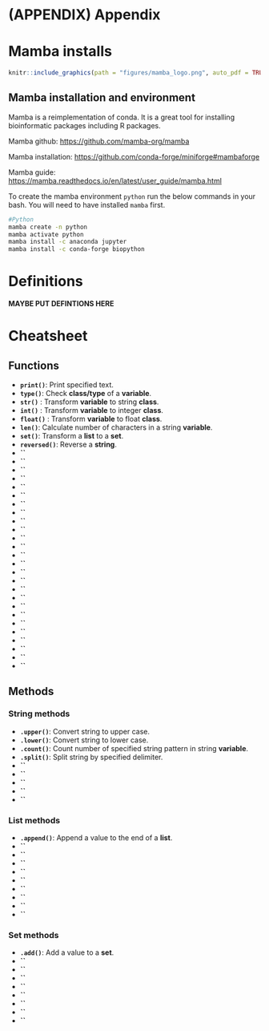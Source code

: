 # (APPENDIX) Appendix {.unnumbered}

# Mamba installs

```r
knitr::include_graphics(path = "figures/mamba_logo.png", auto_pdf = TRUE)
```

## Mamba installation and environment {#mamba_install}

Mamba is a reimplementation of conda. It is a great tool for installing bioinformatic packages including R packages.

Mamba github: <https://github.com/mamba-org/mamba>

Mamba installation: <https://github.com/conda-forge/miniforge#mambaforge>

Mamba guide: <https://mamba.readthedocs.io/en/latest/user_guide/mamba.html>

To create the mamba environment `python` run the below commands in your bash. You will need to have installed `mamba` first.

```bash
#Python
mamba create -n python
mamba activate python
mamba install -c anaconda jupyter
mamba install -c conda-forge biopython
```

# Definitions

__MAYBE PUT DEFINTIONS HERE__



# Cheatsheet {#cheatsheet}

## Functions

- __`print()`__: Print specified text.
- __`type()`__: Check __class/type__ of a __variable__.
- __`str()`__ : Transform __variable__ to string __class__.
- __`int()`__ : Transform __variable__ to integer __class__.
- __`float()`__ : Transform __variable__ to float __class__.
- __`len()`__: Calculate number of characters in a string __variable__.
- __`set()`__: Transform a __list__ to a __set__.
- __`reversed()`__: Reverse a __string__.
- __``__
- __``__
- __``__
- __``__
- __``__
- __``__
- __``__
- __``__
- __``__
- __``__
- __``__
- __``__
- __``__
- __``__
- __``__
- __``__
- __``__
- __``__
- __``__
- __``__
- __``__
- __``__
- __``__
- __``__
- __``__
- __``__

## Methods

### String methods

- __`.upper()`__: Convert string to upper case.
- __`.lower()`__: Convert string to lower case.
- __`.count()`__: Count number of specified string pattern in string __variable__.
- __`.split()`__: Split string by specified delimiter.
- __``__
- __``__
- __``__
- __``__
- __``__

### List methods

- __`.append()`__: Append a value to the end of a __list__.
- __``__
- __``__
- __``__
- __``__
- __``__
- __``__
- __``__
- __``__
- __``__

### Set methods

- __`.add()`__: Add a value to a __set__.
- __``__
- __``__
- __``__
- __``__
- __``__
- __``__
- __``__
- __``__